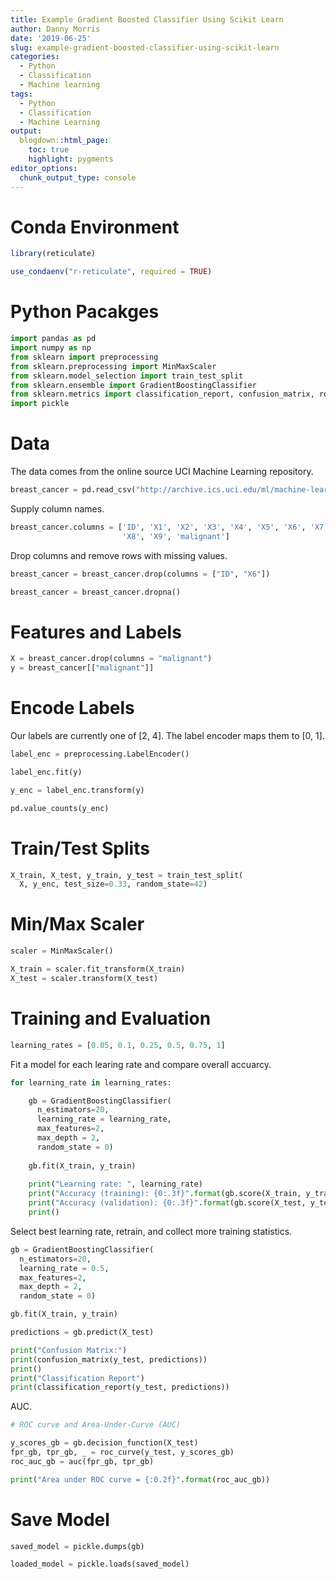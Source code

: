 ```yaml
---
title: Example Gradient Boosted Classifier Using Scikit Learn
author: Danny Morris
date: '2019-06-25'
slug: example-gradient-boosted-classifier-using-scikit-learn
categories:
  - Python
  - Classification
  - Machine learning
tags:
  - Python
  - Classification
  - Machine Learning
output: 
  blogdown::html_page:
    toc: true
    highlight: pygments
editor_options: 
  chunk_output_type: console
---
```


# Conda Environment

```r
library(reticulate)

use_condaenv("r-reticulate", required = TRUE)
```

# Python Pacakges

```python
import pandas as pd
import numpy as np
from sklearn import preprocessing
from sklearn.preprocessing import MinMaxScaler
from sklearn.model_selection import train_test_split
from sklearn.ensemble import GradientBoostingClassifier
from sklearn.metrics import classification_report, confusion_matrix, roc_curve, auc
import pickle
```

# Data

The data comes from the online source UCI Machine Learning repository.

```python
breast_cancer = pd.read_csv("http://archive.ics.uci.edu/ml/machine-learning-databases/breast-cancer-wisconsin/breast-cancer-wisconsin.data")
```

Supply column names.

```python
breast_cancer.columns = ['ID', 'X1', 'X2', 'X3', 'X4', 'X5', 'X6', 'X7',
                         'X8', 'X9', 'malignant']
```

Drop columns and remove rows with missing values.

```python
breast_cancer = breast_cancer.drop(columns = ["ID", "X6"])

breast_cancer = breast_cancer.dropna()
```

# Features and Labels

```python
X = breast_cancer.drop(columns = "malignant")
y = breast_cancer[["malignant"]]
```

# Encode Labels

Our labels are currently one of [2, 4]. The label encoder maps them to [0, 1].

```python
label_enc = preprocessing.LabelEncoder()

label_enc.fit(y)

y_enc = label_enc.transform(y) 

pd.value_counts(y_enc)
```

# Train/Test Splits

```python
X_train, X_test, y_train, y_test = train_test_split(
  X, y_enc, test_size=0.33, random_state=42)
```

# Min/Max Scaler

```python
scaler = MinMaxScaler()

X_train = scaler.fit_transform(X_train)
X_test = scaler.transform(X_test)
```

# Training and Evaluation

```python
learning_rates = [0.05, 0.1, 0.25, 0.5, 0.75, 1]
```

Fit a model for each learing rate and compare overall accuarcy.

```python
for learning_rate in learning_rates:

    gb = GradientBoostingClassifier(
      n_estimators=20, 
      learning_rate = learning_rate, 
      max_features=2, 
      max_depth = 2, 
      random_state = 0)
      
    gb.fit(X_train, y_train)
    
    print("Learning rate: ", learning_rate)
    print("Accuracy (training): {0:.3f}".format(gb.score(X_train, y_train)))
    print("Accuracy (validation): {0:.3f}".format(gb.score(X_test, y_test)))
    print()
```

Select best learning rate, retrain, and collect more training statistics.

```python
gb = GradientBoostingClassifier(
  n_estimators=20, 
  learning_rate = 0.5, 
  max_features=2, 
  max_depth = 2, 
  random_state = 0)

gb.fit(X_train, y_train)

predictions = gb.predict(X_test)

print("Confusion Matrix:")
print(confusion_matrix(y_test, predictions))
print()
print("Classification Report")
print(classification_report(y_test, predictions))
```

AUC.

```python
# ROC curve and Area-Under-Curve (AUC)

y_scores_gb = gb.decision_function(X_test)
fpr_gb, tpr_gb, _ = roc_curve(y_test, y_scores_gb)
roc_auc_gb = auc(fpr_gb, tpr_gb)

print("Area under ROC curve = {:0.2f}".format(roc_auc_gb))
```

# Save Model

```python
saved_model = pickle.dumps(gb)

loaded_model = pickle.loads(saved_model)
```

